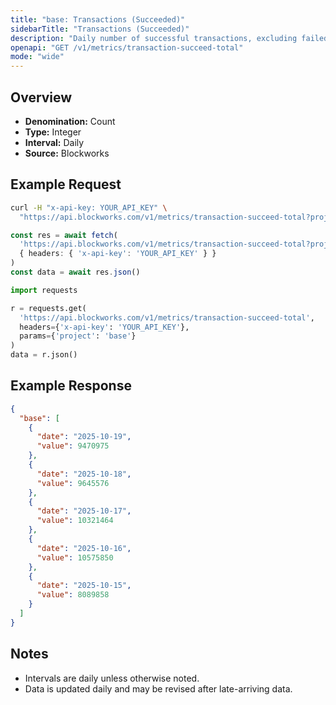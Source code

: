 ```yaml
---
title: "base: Transactions (Succeeded)"
sidebarTitle: "Transactions (Succeeded)"
description: "Daily number of successful transactions, excluding failed transactions."
openapi: "GET /v1/metrics/transaction-succeed-total"
mode: "wide"
---
```


## Overview

- **Denomination:** Count
- **Type:** Integer
- **Interval:** Daily
- **Source:** Blockworks

## Example Request

<CodeGroup>

```bash cURL
curl -H "x-api-key: YOUR_API_KEY" \
  "https://api.blockworks.com/v1/metrics/transaction-succeed-total?project=base"
```

```typescript TypeScript
const res = await fetch(
  'https://api.blockworks.com/v1/metrics/transaction-succeed-total?project=base',
  { headers: { 'x-api-key': 'YOUR_API_KEY' } }
)
const data = await res.json()
```

```python Python
import requests

r = requests.get(
  'https://api.blockworks.com/v1/metrics/transaction-succeed-total',
  headers={'x-api-key': 'YOUR_API_KEY'},
  params={'project': 'base'}
)
data = r.json()
```

</CodeGroup>

## Example Response

```json
{
  "base": [
    {
      "date": "2025-10-19",
      "value": 9470975
    },
    {
      "date": "2025-10-18",
      "value": 9645576
    },
    {
      "date": "2025-10-17",
      "value": 10321464
    },
    {
      "date": "2025-10-16",
      "value": 10575850
    },
    {
      "date": "2025-10-15",
      "value": 8089858
    }
  ]
}
```

## Notes
- Intervals are daily unless otherwise noted.
- Data is updated daily and may be revised after late-arriving data.